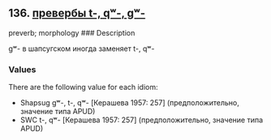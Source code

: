 ## 136. <a href =  'https://agricolamz.github.io/The_Circassian_Isoglosses_Database/136.html'>превербы t-, qʷ-, gʷ-</a>
preverb; morphology
### Description

gʷ- в шапсугском иногда заменяет t-, qʷ-

### Values
There are the following value for each idiom:

* Shapsug  gʷ-, t-, qʷ- [Керашева 1957: 257] (предположительно, значение типа APUD)
* SWC  t-, qʷ- [Керашева 1957: 257] (предположительно, значение типа APUD)

